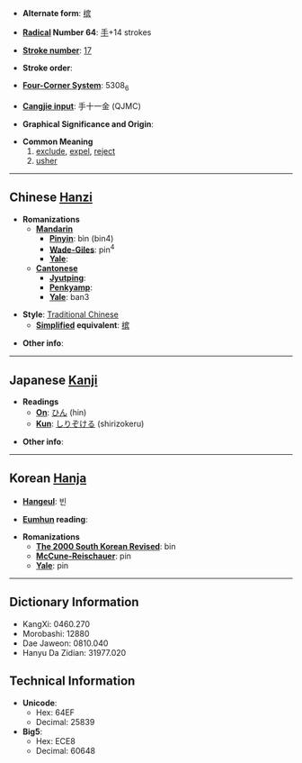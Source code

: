 * '''Alternate form''': [[摈]]

* '''[[Wiktionary:Chinese radical index| Radical]] Number 64''': [[Wiktionary:Chinese radical index 手|手]]+14 strokes

* '''[[Wiktionary:Chinese total strokes index|Stroke number]]''': [[Wiktionary:Chinese total strokes index 17|17]]

* '''Stroke order''': 

* '''[[Wiktionary:Chinese four corner index|Four-Corner System]]''': 5308<sub>6</sub>

* '''[[Wiktionary:Chinese Cangjie index|Cangjie input]]''': 手十一金 (QJMC)

* '''Graphical Significance and Origin''': 

* '''Common Meaning'''
*#[[exclude]], [[expel]], [[reject]]
*# [[usher]]


----

== Chinese [[Hanzi]] ==

* '''Romanizations'''
** '''[[Mandarin]]'''
*** '''[[Pinyin]]''': bìn (bin4)
*** '''[[Wade-Giles]]''': pin<sup>4</sup>
*** '''[[Yale]]''': 
** '''[[Cantonese]]'''
*** '''[[Jyutping]]''':
*** '''[[Penkyamp]]''': 
*** '''[[Yale]]''': ban3

* '''Style''': [[Traditional Chinese]] 
** '''[[Simplified Chinese|Simplified]] equivalent''': [[摈]]

* '''Other info''': 

----

== Japanese [[Kanji]] ==

* '''Readings'''
** '''[[On]]''': [[ひん]] (hin)
** '''[[Kun]]''': [[しりぞける]] (shirizokeru)

* '''Other info''':  

----

== Korean [[Hanja]] ==

* '''[[Hangeul]]''': 빈

* '''[[Eumhun]] reading''': 

* '''Romanizations'''
** '''[[The 2000 South Korean Revised Romanization|The 2000 South Korean Revised]]''': bin
** '''[[McCune-Reischauer]]''': pin
** '''[[Yale]]''': pin

----

== Dictionary Information ==

* KangXi: 0460.270
* Morobashi: 12880
* Dae Jaweon: 0810.040
* Hanyu Da Zidian: 31977.020

== Technical Information ==

* '''Unicode''':
** Hex: 64EF
** Decimal: 25839
* '''Big5''':
** Hex: ECE8
** Decimal: 60648